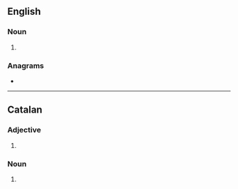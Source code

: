 {{also|Puritans}}
==English==

===Noun===
{{head|en|noun form}}

# {{plural of|puritan|lang=en}}

===Anagrams===
* {{anagrams|en|a=ainprstu|Rasputin|tanpuris|upstrain|uptrains}}

----

==Catalan==

===Adjective===
{{head|ca|adjective form}}

# {{masculine plural of|purità|lang=ca}}

===Noun===
{{head|ca|noun form}}

# {{plural of|purità|lang=ca}}